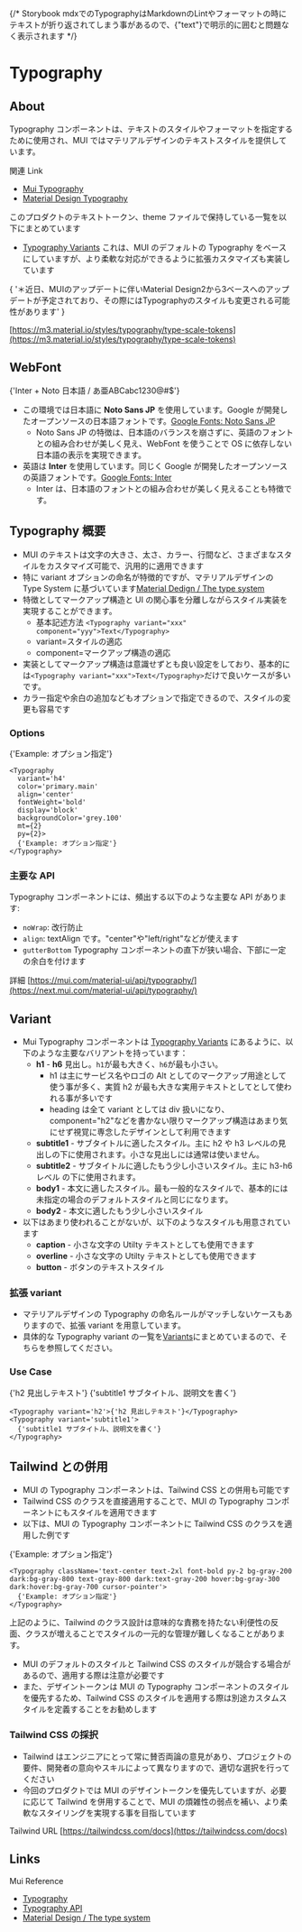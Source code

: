
<Meta title='Tokens/Typography/Info' />

<ThemeProvider theme={theme}>
<Container>
{/* Storybook mdxでのTypographyはMarkdownのLintやフォーマットの時にテキストが折り返されてしまう事があるので、{"text"}で明示的に囲むと問題なく表示されます */}

# Typography

## About

Typography コンポーネントは、テキストのスタイルやフォーマットを指定するために使用され、MUI ではマテリアルデザインのテキストスタイルを提供しています。

関連 Link

- [Mui Typography](https://mui.com/material-ui/react-typography/)
- [Material Design Typography](https://material.io/design/typography/the-type-system.html)

このプロダクトのテキストトークン、theme ファイルで保持している一覧を以下にまとめています

- [Typography Variants](/story/tokens-typography--vatiants) これは、MUI のデフォルトの Typography をベースにしていますが、より柔軟な対応ができるように拡張カスタマイズも実装しています

<Typography variant='sm' color='text.secondary'>
  {
    '＊近日、MUIのアップデートに伴いMaterial Design2から3ベースへのアップデートが予定されており、その際にはTypographyのスタイルも変更される可能性があります'
  }
</Typography>

[https://m3.material.io/styles/typography/type-scale-tokens](https://m3.material.io/styles/typography/type-scale-tokens)

## WebFont

<Typography color={theme.palette.text.secondary} variant='xl'>
  {'Inter + Noto 日本語 / あ亜ABCabc1230@#$'}
</Typography>

- この環境では日本語に **Noto Sans JP** を使用しています。Google が開発したオープンソースの日本語フォントです。[Google Fonts: Noto Sans JP](https://fonts.google.com/specimen/Noto+Sans+JP)
  - Noto Sans JP の特徴は、日本語のバランスを崩さずに、英語のフォントとの組み合わせが美しく見え、WebFont を使うことで OS に依存しない日本語の表示を実現できます。
- 英語は **Inter** を使用しています。同じく Google が開発したオープンソースの英語フォントです。[Google Fonts: Inter](https://fonts.google.com/specimen/Inter)
  - Inter は、日本語のフォントとの組み合わせが美しく見えることも特徴です。

## Typography 概要

- MUI のテキストは文字の大きさ、太さ、カラー、行間など、さまざまなスタイルをカスタマイズ可能で、汎用的に適用できます
- 特に variant オプションの命名が特徴的ですが、マテリアルデザインの Type System に基づいています[Material Dedign / The type system](https://m2.material.io/design/typography/the-type-system.html#type-scale)
- 特徴としてマークアップ構造と UI の関心事を分離しながらスタイル実装を実現することができます。
  - 基本記述方法 `<Typography variant="xxx" component="yyy">Text</Typography>`
  - variant=スタイルの適応
  - component=マークアップ構造の適応
- 実装としてマークアップ構造は意識せずとも良い設定をしており、基本的には`<Typography variant="xxx">Text</Typography>`だけで良いケースが多いです。
- カラー指定や余白の追加などもオプションで指定できるので、スタイルの変更も容易です

### Options

<Typography
  variant='h4'
  color='primary.main'
  align='center'
  fontWeight='bold'
  display='block'
  backgroundColor='grey.100'
  mt={2}
  py={2}>
  {'Example: オプション指定'}
</Typography>

```tsx
<Typography
  variant='h4'
  color='primary.main'
  align='center'
  fontWeight='bold'
  display='block'
  backgroundColor='grey.100'
  mt={2}
  py={2}>
  {'Example: オプション指定'}
</Typography>
```

### 主要な API

Typography コンポーネントには、頻出する以下のような主要な API があります:

- <code>noWrap</code>: 改行防止
- <code>align</code>: textAlign です。"center"や"left/right"などが使えます
- <code>gutterBottom</code> Typography
  コンポーネントの直下が狭い場合、下部に一定の余白を付けます

詳細 [https://mui.com/material-ui/api/typography/](https://next.mui.com/material-ui/api/typography/)

## Variant

- Mui Typography コンポーネントは [Typography Variants](/story/tokens-typography--vatiants) にあるように、以下のような主要なバリアントを持っています：
  - **h1** - **h6** 見出し。`h1`が最も大きく、`h6`が最も小さい。
    - h1 は主にサービス名やロゴの Alt としてのマークアップ用途として使う事が多く、実質 h2 が最も大きな実用テキストとしてとして使われる事が多いです
    - heading は全て variant としては div 扱いになり、component="h2"などを書かない限りマークアップ構造はあまり気にせず視覚に専念したデザインとして利用できます
  - **subtitle1** - サブタイトルに適したスタイル。主に h2 や h3 レベルの見出しの下に使用されます。小さな見出しには通常は使いません。
  - **subtitle2** - サブタイトルに適したもう少し小さいスタイル。主に h3-h6 レベル の下に使用されます。
  - **body1** - 本文に適したスタイル。最も一般的なスタイルで、基本的には未指定の場合のデフォルトスタイルと同じになります。
  - **body2** - 本文に適したもう少し小さいスタイル
- 以下はあまり使われることがないが、以下のようなスタイルも用意されています
  - **caption** - 小さな文字の Utilty テキストとしても使用できます
  - **overline** - 小さな文字の Utilty テキストとしても使用できます
  - **button** - ボタンのテキストスタイル

### 拡張 variant

- マテリアルデザインの Typography の命名ルールがマッチしないケースもありますので、拡張 variant を用意しています。
- 具体的な Typography variant の一覧を[Variants](/story/tokens-typography--vatiants)にまとめていまるので、そちらを参照してください。

### Use Case

<Typography variant='h2'>{'h2 見出しテキスト'}</Typography>
<Typography variant='subtitle1'>
  {'subtitle1 サブタイトル、説明文を書く'}
</Typography>
```tsx
<Typography variant='h2'>{'h2 見出しテキスト'}</Typography>
<Typography variant='subtitle1'>
  {'subtitle1 サブタイトル、説明文を書く'}
</Typography>
```

## Tailwind との併用

- MUI の Typography コンポーネントは、Tailwind CSS との併用も可能です
- Tailwind CSS のクラスを直接適用することで、MUI の Typography コンポーネントにもスタイルを適用できます
- 以下は、MUI の Typography コンポーネントに Tailwind CSS のクラスを適用した例です

<Typography className='text-center text-2xl font-bold py-2 bg-gray-200 dark:bg-gray-800 text-gray-800 dark:text-gray-200 hover:bg-gray-300 dark:hover:bg-gray-700 cursor-pointer'>
  {'Example: オプション指定'}
</Typography>

```tsx
<Typography className='text-center text-2xl font-bold py-2 bg-gray-200 dark:bg-gray-800 text-gray-800 dark:text-gray-200 hover:bg-gray-300 dark:hover:bg-gray-700 cursor-pointer'>
  {'Example: オプション指定'}
</Typography>
```

上記のように、Tailwind のクラス設計は意味的な責務を持たない利便性の反面、クラスが増えることでスタイルの一元的な管理が難しくなることがあります。

- MUI のデフォルトのスタイルと Tailwind CSS のスタイルが競合する場合があるので、適用する際は注意が必要です
- また、デザイントークンは MUI の Typography コンポーネントのスタイルを優先するため、Tailwind CSS のスタイルを適用する際は別途カスタムスタイルを定義することをお勧めします

### Tailwind CSS の採択

- Tailwind はエンジニアにとって常に賛否両論の意見があり、プロジェクトの要件、開発者の意向やスキルによって異なりますので、適切な選択を行ってください
- 今回のプロダクトでは MUI のデザイントークンを優先していますが、必要に応じて Tailwind を併用することで、MUI の煩雑性の弱点を補い、より柔軟なスタイリングを実現する事を目指しています

Tailwind URL [https://tailwindcss.com/docs](https://tailwindcss.com/docs)

## Links

Mui Reference

- [Typography](https://mui.com/components/typography/)
- [Typography API](https://mui.com/api/typography/)
- [Material Design / The type system](https://material.io/design/typography/the-type-system.html)

</Container>
</ThemeProvider>
